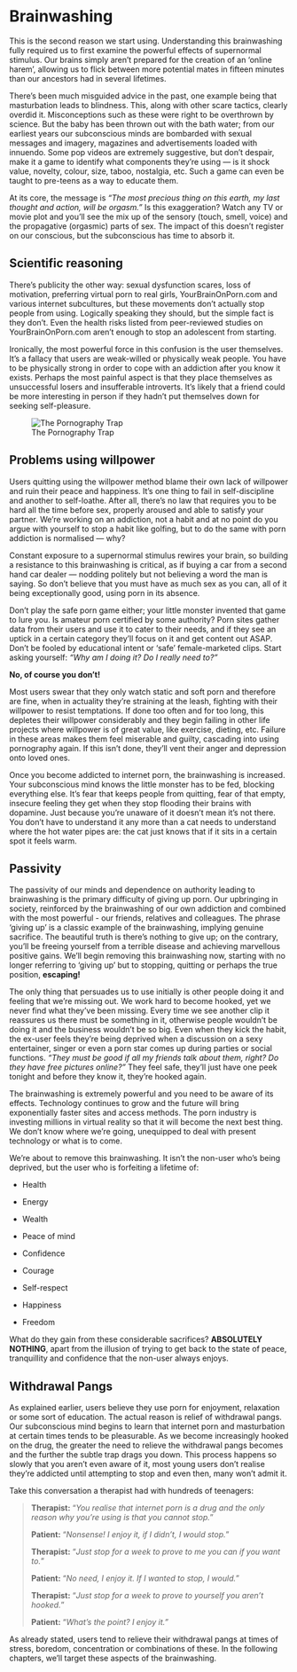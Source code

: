 # Brainwashing

This is the second reason we start using. Understanding this brainwashing fully required us to first examine the powerful effects of supernormal stimulus. Our brains simply aren't prepared for the creation of an ‘online harem’, allowing us to flick between more potential mates in fifteen minutes than our ancestors had in several lifetimes.

There's been much misguided advice in the past, one example being that masturbation leads to blindness. This, along with other scare tactics, clearly overdid it. Misconceptions such as these were right to be overthrown by science. But the baby has been thrown out with the bath water; from our earliest years our subconscious minds are bombarded with sexual messages and imagery, magazines and advertisements loaded with innuendo. Some pop videos are extremely suggestive, but don't despair, make it a game to identify what components they’re using — is it shock value, novelty, colour, size, taboo, nostalgia, etc. Such a game can even be taught to pre-teens as a way to educate them.

At its core, the message is *“The most precious thing on this earth, my last thought and action, will be orgasm.”* Is this exaggeration? Watch any TV or movie plot and you’ll see the mix up of the sensory (touch, smell, voice) and the propagative (orgasmic) parts of sex. The impact of this doesn't register on our conscious, but the subconscious has time to absorb it.


## Scientific reasoning

There's publicity the other way: sexual dysfunction scares, loss of motivation, preferring virtual porn to real girls, YourBrainOnPorn.com and various internet subcultures, but these movements don't actually stop people from using. Logically speaking they should, but the simple fact is they don't. Even the health risks listed from peer-reviewed studies on YourBrainOnPorn.com aren't enough to stop an adolescent from starting.

Ironically, the most powerful force in this confusion is the user themselves. It's a fallacy that users are weak-willed or physically weak people. You have to be physically strong in order to cope with an addiction after you know it exists. Perhaps the most painful aspect is that they place themselves as unsuccessful losers and insufferable introverts. It's likely that a friend could be more interesting in person if they hadn't put themselves down for seeking self-pleasure.

![The Pornography Trap](images/trap.png)

## Problems using willpower  

Users quitting using the willpower method blame their own lack of willpower and ruin their peace and happiness. It's one thing to fail in self-discipline and another to self-loathe. After all, there's no law that requires you to be hard all the time before sex, properly aroused and able to satisfy your partner. We’re working on an addiction, not a habit and at no point do you argue with yourself to stop a habit like golfing, but to do the same with porn addiction is normalised — why?

Constant exposure to a supernormal stimulus rewires your brain, so building a resistance to this brainwashing is critical, as if buying a car from a second hand car dealer — nodding politely but not believing a word the man is saying. So don't believe that you must have as much sex as you can, all of it being exceptionally good, using porn in its absence.

Don't play the safe porn game either; your little monster invented that game to lure you. Is amateur porn certified by some authority? Porn sites gather data from their users and use it to cater to their needs, and if they see an uptick in a certain category they’ll focus on it and get content out ASAP. Don't be fooled by educational intent or ‘safe’ female-marketed clips. Start asking yourself: *“Why am I doing it? Do I really need to?”*

**No, of course you don’t!**

Most users swear that they only watch static and soft porn and therefore are fine, when in actuality they’re straining at the leash, fighting with their willpower to resist temptations. If done too often and for too long, this depletes their willpower considerably and they begin failing in other life projects where willpower is of great value, like exercise, dieting, etc. Failure in these areas makes them feel miserable and guilty, cascading into using pornography again. If this isn't done, they’ll vent their anger and depression onto loved ones.

Once you become addicted to internet porn, the brainwashing is increased. Your subconscious mind knows the little monster has to be fed, blocking everything else. It's fear that keeps people from quitting, fear of that empty, insecure feeling they get when they stop flooding their brains with dopamine. Just because you're unaware of it doesn't mean it's not there. You don't have to understand it any more than a cat needs to understand where the hot water pipes are: the cat just knows that if it sits in a certain spot it feels warm.

## Passivity

The passivity of our minds and dependence on authority leading to brainwashing is the primary difficulty of giving up porn. Our upbringing in society, reinforced by the brainwashing of our own addiction and combined with the most powerful - our friends, relatives and colleagues. The phrase ‘giving up’ is a classic example of the brainwashing, implying genuine sacrifice. The beautiful truth is there's nothing to give up; on the contrary, you’ll be freeing yourself from a terrible disease and achieving marvellous positive gains. We’ll begin removing this brainwashing now, starting with no longer referring to ‘giving up’ but to stopping, quitting or perhaps the true position, **escaping!**

The only thing that persuades us to use initially is other people doing it and feeling that we’re missing out. We work hard to become hooked, yet we never find what they've been missing. Every time we see another clip it reassures us there must be something in it, otherwise people wouldn't be doing it and the business wouldn't be so big. Even when they kick the habit, the ex-user feels they’re being deprived when a discussion on a sexy entertainer, singer or even a porn star comes up during parties or social functions. *“They must be good if all my friends talk about them, right? Do they have free pictures online?”* They feel safe, they’ll just have one peek tonight and before they know it, they’re hooked again.

The brainwashing is extremely powerful and you need to be aware of its effects. Technology continues to grow and the future will bring exponentially faster sites and access methods. The porn industry is investing millions in virtual reality so that it will become the next best thing. We don't know where we’re going, unequipped to deal with present technology or what is to come.

We’re about to remove this brainwashing. It isn't the non-user who's being deprived, but the user who is forfeiting a lifetime of:

-   Health

-   Energy

-   Wealth

-   Peace of mind

-   Confidence

-   Courage

-   Self-respect

-   Happiness

-   Freedom

What do they gain from these considerable sacrifices? **ABSOLUTELY NOTHING**, apart from the illusion of trying to get back to the state of peace, tranquillity and confidence that the non-user always enjoys.

## Withdrawal Pangs

As explained earlier, users believe they use porn for enjoyment, relaxation or some sort of education. The actual reason is relief of withdrawal pangs. Our subconscious mind begins to learn that internet porn and masturbation at certain times tends to be pleasurable. As we become increasingly hooked on the drug, the greater the need to relieve the withdrawal pangs becomes and the further the subtle trap drags you down. This process happens so slowly that you aren't even aware of it, most young users don't realise they’re addicted until attempting to stop and even then, many won't admit it.

Take this conversation a therapist had with hundreds of teenagers:

>**Therapist:** “*You realise that internet porn is a drug and the only reason why you’re using is that you cannot stop.*”
>
>**Patient:** “*Nonsense! I enjoy it, if I didn’t, I would stop.*”
>
>**Therapist:** “*Just stop for a week to prove to me you can if you want to.*”
>
>**Patient:** “*No need, I enjoy it. If I wanted to stop, I would.*” 
>
>**Therapist:** “*Just stop for a week to prove to yourself you aren't hooked.*”
>
>**Patient:** “*What’s the point? I enjoy it.”*

As already stated, users tend to relieve their withdrawal pangs at times of stress, boredom, concentration or combinations of these. In the following chapters, we’ll target these aspects of the brainwashing.
